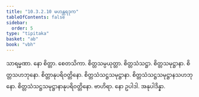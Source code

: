 ```yaml
---
title: "10.3.2.10 မဟန္တရဒုက"
tableOfContents: false
sidebar:
  order: 5
type: "tipitaka"
basket: "ab"
book: "vbh"
---
```



<DynamicBreadcrumb />

<Paragraph number="1622" book="vbh">
သာရမ္မဏာ. နော စိတ္တာ. စေတသိကာ. စိတ္တသမ္ပယုတ္တာ. စိတ္တသံသဋ္ဌာ. စိတ္တသမုဋ္ဌာနာ. စိတ္တသဟဘုနော. စိတ္တာနုပရိဝတ္တိနော. စိတ္တသံသဋ္ဌသမုဋ္ဌာနာ. စိတ္တသံသဋ္ဌသမုဋ္ဌာနသဟဘုနော. စိတ္တသံသဋ္ဌသမုဋ္ဌာနာနုပရိဝတ္တိနော. ဗာဟိရာ. နော ဥပါဒါ. အနုပါဒိန္နာ.
</Paragraph>
